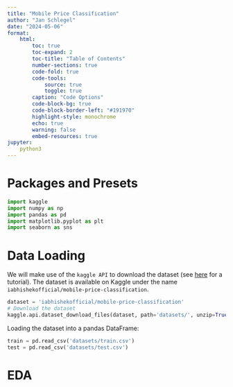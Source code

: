 ```yaml
---
title: "Mobile Price Classification"
author: "Jan Schlegel"
date: "2024-05-06"
format:
    html:
        toc: true
        toc-expand: 2
        toc-title: "Table of Contents"
        number-sections: true
        code-fold: true
        code-tools:
            source: true
            toggle: true
        caption: "Code Options"
        code-block-bg: true
        code-block-border-left: "#191970"
        highlight-style: monochrome
        echo: true
        warning: false
        embed-resources: true
jupyter: 
    python3
---
```


# Packages and Presets
```python
import kaggle
import numpy as np
import pandas as pd
import matplotlib.pyplot as plt
import seaborn as sns
```

# Data Loading
We will make use of the `kaggle API` to download the dataset (see [here](https://www.kaggle.com/docs/api) for a tutorial). The dataset is available on Kaggle under the name `iabhishekofficial/mobile-price-classification`.
```python
dataset = 'iabhishekofficial/mobile-price-classification'
# Download the dataset
kaggle.api.dataset_download_files(dataset, path='datasets/', unzip=True)
```

Loading the dataset into a pandas DataFrame:
```python
train = pd.read_csv('datasets/train.csv')
test = pd.read_csv('datasets/test.csv')
```

# EDA
